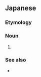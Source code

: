 ==Japanese==
{{ja-kanjitab|ひとえ|k1=ひと|こぶ|らく|だ|yomi=irr|sort=ひとこぶらくだ}}

===Etymology===
{{com|ja|単|瘤|駱駝|tr1=hitoe|tr2=kobu|tr3=rakuda|t1=[[single]]|t2=[[lump]]|t3=[[camel]]|sort=ひとこぶらくだ}}

===Noun===
{{ja-noun|ひとこぶ らくだ|ヒトコブ ラクダ}}

# {{altspell|lang=ja|一瘤駱駝}}

===See also===
* {{ja-r|双%峰%駱%駝|フタ%コブ% ラク%ダ}}